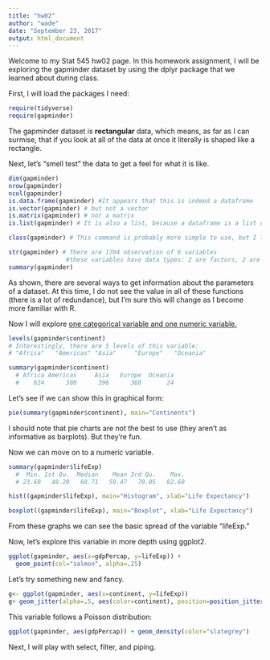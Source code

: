 ```yaml
---
title: "hw02"
author: "wade"
date: "September 23, 2017"
output: html_document
---
```


Welcome to my Stat 545 hw02 page. In this homework assignment, I will be exploring the gapminder dataset by using the dplyr package that we learned about during class.

First, I will load the packages I need:
```r
require(tidyverse)
require(gapminder)

```

The gapminder dataset is <b>rectangular</b> data, which means, as far as I can surmise, that if you look at all of the data at once it literally is shaped like a rectangle.

Next, let's "smell test" the data to get a feel for what it is like.

```r

dim(gapminder)
nrow(gapminder)
ncol(gapminder)
is.data.frame(gapminder) #It appears that this is indeed a dataframe
is.vector(gapminder) # but not a vector
is.matrix(gapminder) # nor a matrix
is.list(gapminder) # It is also a list, because a dataframe is a list of lists

class(gapminder) # This command is probably more simple to use, but I like when R yells TRUE or                     FALSE at me. According to this function, the dataset consists these classes:                     "tbl_df," "tbl" and "data.frame."

str(gapminder) # There are 1704 observation of 6 variables
                #these variables have data types: 2 are factors, 2 are integers, and 2 are                      numeric
summary(gapminder)

```
As shown, there are several ways to get information about the parameters of a dataset.
At this time, I do not see the value in all of these functions (there is a lot of redundance),
but I'm sure this will change as I become more familiar with R.

Now I will explore <u> one categorical variable and one numeric variable.</u>

```r
levels(gapminder$continent)
# Interestingly, there are 5 levels of this variable:
# "Africa"   "Americas" "Asia"     "Europe"   "Oceania"

summary(gapminder$continent)
  # Africa Americas     Asia   Europe  Oceania 
  #    624      300      396      360       24

```

Let's see if we can show this in graphical form:
```r
pie(summary(gapminder$continent), main="Continents")
```

I should note that pie charts are not the best to use (they aren't as informative as barplots). But they're fun.

Now we can move on to a numeric variable.

```r
summary(gapminder$lifeExp)
  #  Min. 1st Qu.  Median    Mean 3rd Qu.    Max. 
  # 23.60   48.20   60.71   59.47   70.85   82.60 

```

```r
hist((gapminder$lifeExp), main="Histogram", xlab="Life Expectancy")
```

```r
boxplot((gapminder$lifeExp), main="Boxplot", xlab="Life Expectancy")
```

From these graphs we can see the basic spread of the variable "lifeExp."

Now, let's explore this variable in more depth using ggplot2.
```r
ggplot(gapminder, aes(x=gdpPercap, y=lifeExp)) +
  geom_point(col="salmon", alpha=.25)
```

Let's try something new and fancy.
```r
g<- ggplot(gapminder, aes(x=continent, y=lifeExp))
g+ geom_jitter(alpha=.5, aes(color=continent), position=position_jitter(width=.2))
```

This variable follows a Poisson distribution:
```r
ggplot(gapminder, aes(gdpPercap)) + geom_density(color="slategrey")
```


Next, I will play with select, filter, and piping.






